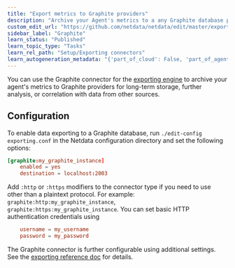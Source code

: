 ```yaml
---
title: "Export metrics to Graphite providers"
description: "Archive your Agent's metrics to a any Graphite database provider for long-term storage, further analysis, or correlation with data from other sources."
custom_edit_url: "https://github.com/netdata/netdata/edit/master/exporting/graphite/README.md"
sidebar_label: "Graphite"
learn_status: "Published"
learn_topic_type: "Tasks"
learn_rel_path: "Setup/Exporting connectors"
learn_autogeneration_metadata: "{'part_of_cloud': False, 'part_of_agent': True}"
---
```



You can use the Graphite connector for the [exporting engine](/exporting/README.md) to archive your agent's metrics to
Graphite providers for long-term storage, further analysis, or correlation with data from other sources.

## Configuration

To enable data exporting to a Graphite database, run `./edit-config exporting.conf` in the Netdata configuration
directory and set the following options:

```conf
[graphite:my_graphite_instance]
    enabled = yes
    destination = localhost:2003
```

Add `:http` or `:https` modifiers to the connector type if you need to use other than a plaintext protocol. For example: `graphite:http:my_graphite_instance`,
`graphite:https:my_graphite_instance`. You can set basic HTTP authentication credentials using

```conf
    username = my_username
    password = my_password
```

The Graphite connector is further configurable using additional settings. See the [exporting reference
doc](/exporting/README.md#options) for details.


